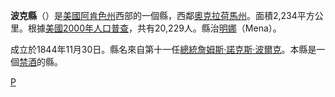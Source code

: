 {{noteTA
|T=zh-hans:波克县 (阿肯色州); zh-hant:波爾克縣 (阿肯色州);
|1=zh-hans:波克; zh-hant:波爾克;
}}
{{Otheruses|波爾克縣|subject=美國阿肯色州的一個縣|other=同名的縣}}
{{Infobox U.S. County|
 county  = 波爾克縣 |
 state = 阿肯色州 |
 en county  = Polk County |
 en state = Arkansas |
 seal =  |
 map = Map of Arkansas highlighting Polk County.svg |
 map size = 225 |
 founded = 1844年11月30日 |
 seat = [[明娜|明娜]] | 
 area = 2,234 [[square_kilometer|km²]] (862 [[square_mile|mi²]]) |
 area land = 2,226 km² (859 mi²) |
 area water = 8 km² (3 mi²) |
 area percentage = 0.35% |
 census yr = 2000|
 pop = 20,229 |
 density = 9 |
 web =  |
|}}
'''波克縣'''（{{lang-en|Polk County}}）是[[美國|美國]][[阿肯色州|阿肯色州]]西部的一個縣，西鄰[[奧克拉荷馬州|奧克拉荷馬州]]。面積2,234平方公里。根據[[美國2000年人口普查|美國2000年人口普查]]，共有20,229人。縣治[[明娜|明娜]]（Mena）。

成立於1844年11月30日。縣名來自第十一任[[美國總統|總統]][[詹姆斯·諾克斯·波爾克|詹姆斯·諾克斯·波爾克]]。本縣是一個[[禁酒|禁酒]]的縣。

{{波爾克縣 (阿肯色州)}}
{{Arkansas}}
{{Arkansas-stub}}

[[Category:阿肯色州行政区划|P]]